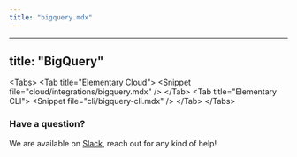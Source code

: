 ```yaml
---
title: "bigquery.mdx"
---
```


---
title: "BigQuery"
---

&lt;Tabs&gt;
  &lt;Tab title="Elementary Cloud"&gt;
    &lt;Snippet file="cloud/integrations/bigquery.mdx" /&gt;
  &lt;/Tab&gt;
  &lt;Tab title="Elementary CLI"&gt;
    &lt;Snippet file="cli/bigquery-cli.mdx" /&gt;
  &lt;/Tab&gt;
&lt;/Tabs&gt;

### Have a question?

We are available on [Slack](https://elementary-data.com/community), reach out for any kind of help!
